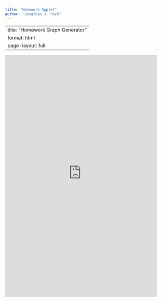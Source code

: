 ```yaml
---
title: "Homework Applet"
author: "Jonathan J. Park"
---
```



---
title: "Homework Graph Generator"
format: html
page-layout: full
---

<iframe src="https://jonathanparkphd.shinyapps.io/NetworkAnalysis-HWApplet/"
        width="100%" height="800px" frameborder="0">
</iframe>
